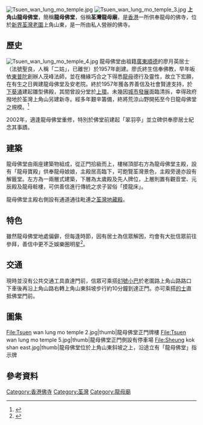 {{Coord|22.384143|114.125363|display=title}}
[[File:Tsuen_wan_lung_mo_temple.jpg|thumb]]
[[File:Tsuen_wan_lung_mo_temple_3.jpg|thumb]]
'''上角山龍母佛堂'''，簡稱'''龍母佛堂'''，俗稱'''荃灣龍母廟'''，是[[香港|香港]]一所供奉龍母的佛寺，位於[[新界|新界]][[荃灣|荃灣]][[老圍_(荃灣)|老圍]]上角山東，是一所由私人營辦的佛寺。

==歷史==
[[File:Tsuen_wan_lung_mo_temple_4.jpg|thumb]]
龍母佛堂由祖籍[[廣東|廣東]][[順德區|順德]]的廖月英居士（法號聖良，人稱「二姑」，已離世）於1957年創建。廖氏終生信奉佛教，早年皈依[[東普陀講寺|東普陀]]創辦人茂峰法師，並在機緣巧合之下得悉[[龍母|龍母]]德行及靈性，故立下宏願，在有生之日興建龍母佛堂及安老院。終於1957年獲各界善信及社會賢達支持，於[[下葵涌|下葵涌]]建起雛型佛殿，其間曾設分堂於[[上環|上環]]。未幾因[[荃灣新市鎮#葵涌|城市發展]]面臨清拆，幸得政府撥地於荃灣上角山另建新寺。經多年艱辛籌備，終將荒涼山野開拓至今日龍母佛堂之規模。<ref>{{Cite web |url=http://news.stheadline.com/travel/travel_attraction.asp?contid=5952 |title=頭條日報旅遊 - 荃灣上角拜龍母 |access-date=2017-02-08 |archive-date=2018-07-05 |archive-url=https://web.archive.org/web/20180705150844/http://news.stheadline.com/travel/travel_attraction.asp?contid=5952 |dead-url=no }}</ref>

2002年，適逢龍母佛堂重修，特別於佛堂前建起「翠羽亭」並立碑供奉廖居士紀念其事蹟。

==建築==
龍母佛堂由兩座建築物組成，從正門拾級而上，樓梯頂部右方為龍母佛堂主殿，設有「龍母寶殿」供奉龍母娘娘，主殿居高臨下，可飽覽荃灣景色，主殿旁邊亦設有解籤堂。左方為一兩層式建築，下層為太歲殿及先人牌位，上層則置有觀音堂、元辰殿及龍母粧樓，可供善信進行傳統之求子習俗「摸龍床」。

龍母佛堂主殿右側設有通道通往毗連之[[荃灣地藏殿|荃灣地藏殿]]。

==特色==
雖然龍母佛堂地處偏僻，但每逢時節，因有居士為信眾解困，均會有大批信眾前往參拜，善信中更不乏娛樂圈明星<ref>{{cite web|language=zh-hk|url=http://eastweek.my-magazine.me/main/50277|title=直擊明星還神找數|publisher=東周刊|date=2016-02-06|access-date=2017-02-08|archive-date=2018-08-07|archive-url=https://web.archive.org/web/20180807184049/http://eastweek.my-magazine.me/main/50277|dead-url=no}}</ref>。

==交通==
現時並沒有公共交通工具直達門前，信眾可乘搭[[新界區專線小巴81線|81號小巴]]於老圍路上角山路路口下車後再沿上角山路右轉上角山東斜坡步行約10分鐘到達正門。亦可乘搭[[香港的士|的士]]直抵佛堂門前。

==圖集==
<gallery>
File:Tsuen wan lung mo temple 2.jpg|thumb|龍母佛堂正門牌樓
File:Tsuen wan lung mo temple 5.jpg|thumb|龍母佛堂正門側設有停車場
File:Sheung kok shan east.jpg|thumb|龍母佛堂位於上角山東斜坡之上，沿途立有「龍母佛堂」指示牌
</gallery>

==參考資料==
<references/>

[[Category:香港佛寺|Category:香港佛寺]]
[[Category:荃灣|Category:荃灣]]
[[Category:龍母廟|Category:龍母廟]]